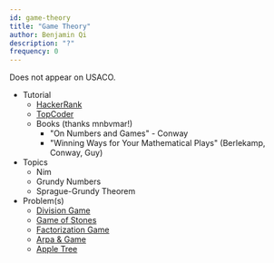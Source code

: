 ```yaml
---
id: game-theory
title: "Game Theory"
author: Benjamin Qi
description: "?"
frequency: 0
---
```


<info-block title="Pro Tip">
Does not appear on USACO.
</info-block>

  * Tutorial
    * [HackerRank](https://www.hackerrank.com/topics/game-theory-and-grundy-numbers)
    * [TopCoder](https://www.topcoder.com/community/data-science/data-science-tutorials/algorithm-games/)
    * Books (thanks mnbvmar!)
      * "On Numbers and Games" - Conway
      * "Winning Ways for Your Mathematical Plays" (Berlekamp, Conway, Guy)
  * Topics
    * Nim
    * Grundy Numbers
    * Sprague-Grundy Theorem
  * Problem(s)
    * [Division Game](https://uva.onlinejudge.org/index.php?option=onlinejudge&page=show_problem&problem=2959)
    * [Game of Stones](http://codeforces.com/problemset/problem/768/E) [](59)
    * [Factorization Game](https://www.hackerearth.com/problem/algorithm/mancunian-and-factorization-game-b8794702/) [](61)
    * [Arpa & Game](http://codeforces.com/contest/850/problem/C) [](66)
    * [Apple Tree](http://codeforces.com/contest/812/problem/E) [](67)